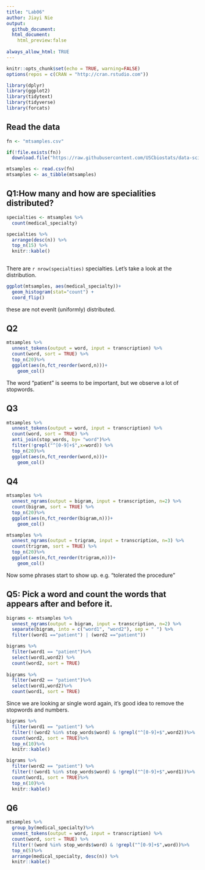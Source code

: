 ```yaml
---
title: "Lab06"
author: Jiayi Nie
output: 
  github_document:
  html_document:
    html_preview:false
  
always_allow_html: TRUE
---
```


```r
knitr::opts_chunk$set(echo = TRUE, warning=FALSE)
options(repos = c(CRAN = "http://cran.rstudio.com"))

```


```r
library(dplyr)
library(ggplot2)
library(tidytext)
library(tidyverse)
library(forcats)
```

## Read the data

```r
fn <- "mtsamples.csv"

if(!file.exists(fn))
  download.file("https://raw.githubusercontent.com/USCbiostats/data-science-data/master/00_mtsamples/mtsamples.csv", destfile = fn)

mtsamples <- read.csv(fn)
mtsamples <- as_tibble(mtsamples)
```

## Q1:How many and how are specialities distributed?

```r
specialties <- mtsamples %>%
  count(medical_specialty)

specialties %>%
  arrange(desc(n)) %>%
  top_n(15) %>%
  knitr::kable()
  
```

There are `r nrow(specialties)` specialties. Let's take a look at the distribution.

```r
ggplot(mtsamples, aes(medical_specialty))+
  geom_histogram(stat="count") +
  coord_flip()
```

these are not evenlt (uniformly) distributed.

## Q2

```r
mtsamples %>%
  unnest_tokens(output = word, input = transcription) %>%
  count(word, sort = TRUE) %>%
  top_n(20)%>%
  ggplot(aes(n,fct_reorder(word,n)))+
    geom_col()
```

The word "patient" is seems to be important, but we observe a lot of stopwords.

## Q3

```r
mtsamples %>%
  unnest_tokens(output = word, input = transcription) %>%
  count(word, sort = TRUE) %>%
  anti_join(stop_words, by= "word")%>%
  filter(!grepl("^[0-9]+$",x=word)) %>%
  top_n(20)%>%
  ggplot(aes(n,fct_reorder(word,n)))+
    geom_col()
```


## Q4

```r
mtsamples %>%
  unnest_ngrams(output = bigram, input = transcription, n=2) %>%
  count(bigram, sort = TRUE) %>%
  top_n(20)%>%
  ggplot(aes(n,fct_reorder(bigram,n)))+
    geom_col()

mtsamples %>%
  unnest_ngrams(output = trigram, input = transcription, n=3) %>%
  count(trigram, sort = TRUE) %>%
  top_n(20)%>%
  ggplot(aes(n,fct_reorder(trigram,n)))+
    geom_col()
```

Now some phrases start to show up. e.g. "tolerated the procedure "

## Q5: Pick a word and count the words that appears after and before it.

```r
bigrams <- mtsamples %>%
  unnest_ngrams(output = bigram, input = transcription, n=2) %>%
  separate(bigram, into = c("word1", "word2"), sep = " ") %>%
  filter((word1 =="patient") | (word2 =="patient"))

bigrams %>%
  filter(word1 == "patient")%>%
  select(word1,word2) %>%
  count(word2, sort = TRUE)
  
bigrams %>%
  filter(word2 == "patient")%>%
  select(word1,word2)%>%
  count(word1, sort = TRUE)
```

Since we are looking ar single word again, it's good idea to remove the stopwords and numbers.

```r
bigrams %>%
  filter(word1 == "patient") %>%
  filter(!(word2 %in% stop_words$word) & !grepl("^[0-9]+$",word2))%>%
  count(word2, sort = TRUE)%>%
  top_n(10)%>%
  knitr::kable()

bigrams %>%
  filter(word2 == "patient") %>%
  filter(!(word1 %in% stop_words$word) & !grepl("^[0-9]+$",word1))%>%
  count(word1, sort = TRUE)%>%
  top_n(10)%>%
  knitr::kable()
```


## Q6

```r
mtsamples %>%
  group_by(medical_specialty)%>%
  unnest_tokens(output = word, input = transcription) %>%
  count(word, sort = TRUE) %>%
  filter(!(word %in% stop_words$word) & !grepl("^[0-9]+$",word))%>%
  top_n(5)%>%
  arrange(medical_specialty, desc(n)) %>%
  knitr::kable()
```

